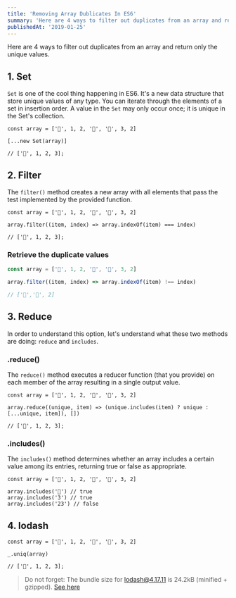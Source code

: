 ```yaml
---
title: 'Removing Array Dublicates In ES6'
summary: 'Here are 4 ways to filter out duplicates from an array and return only the unique values.'
publishedAt: '2019-01-25'
---
```


Here are 4 ways to filter out duplicates from an array and return only the unique values.

## 1. Set

`Set` is one of the cool thing happening in ES6. It's a new data structure that store unique values of any type. You can iterate through the elements of a set in insertion order. A value in the `Set` may only occur once; it is unique in the Set's collection.

```jsx:Set
const array = ['🦄', 1, 2, '🦄', '🦄', 3, 2]

[...new Set(array)]

// ['🦄', 1, 2, 3];
```

## 2. Filter

The `filter()` method creates a new array with all elements that pass the test implemented by the provided function.

```jsx:Filter
const array = ['🦄', 1, 2, '🦄', '🦄', 3, 2]

array.filter((item, index) => array.indexOf(item) === index)

// ['🦄', 1, 2, 3];
```

### Retrieve the duplicate values

```jsx
const array = ['🦄', 1, 2, '🦄', '🦄', 3, 2]

array.filter((item, index) => array.indexOf(item) !== index)

// ['🦄','🦄', 2]
```

## 3. Reduce

In order to understand this option, let's understand what these two methods are doing: `reduce` and `includes`.

### .reduce()

The `reduce()` method executes a reducer function (that you provide) on each member of the array resulting in a single output value.

```jsx:.reduce()
const array = ['🦄', 1, 2, '🦄', '🦄', 3, 2]

array.reduce((unique, item) => (unique.includes(item) ? unique : [...unique, item]), [])

// ['🦄', 1, 2, 3];
```

### .includes()

The `includes()` method determines whether an array includes a certain value among its entries, returning true or false as appropriate.

```jsx:.includes()
const array = ['🦄', 1, 2, '🦄', '🦄', 3, 2]

array.includes('🦄') // true
array.includes('3') // true
array.includes('23') // false
```

## 4. lodash

```jsx:lodash
const array = ['🦄', 1, 2, '🦄', '🦄', 3, 2]

_.uniq(array)

// ['🦄', 1, 2, 3];
```

> Do not forget: The bundle size for lodash@4.17.11 is 24.2kB (minified + gzipped). [See here](https://bundlephobia.com/result?p=lodash@4.17.11)
